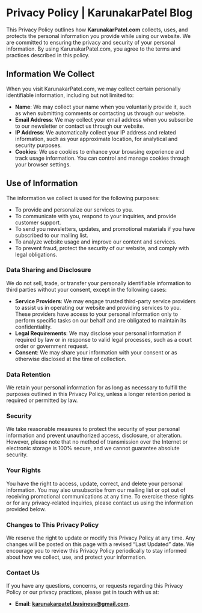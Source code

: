

# Privacy Policy | KarunakarPatel Blog

This Privacy Policy outlines how **KarunakarPatel.com** collects, uses, and protects the personal information you provide while using our website. We are committed to ensuring the privacy and security of your personal information. By using KarunakarPatel.com, you agree to the terms and practices described in this policy.

## Information We Collect

When you visit KarunakarPatel.com, we may collect certain personally identifiable information, including but not limited to:

- **Name**: We may collect your name when you voluntarily provide it, such as when submitting comments or contacting us through our website.
- **Email Address**: We may collect your email address when you subscribe to our newsletter or contact us through our website.
- **IP Address**: We automatically collect your IP address and related information, such as your approximate location, for analytical and security purposes.
- **Cookies**: We use cookies to enhance your browsing experience and track usage information. You can control and manage cookies through your browser settings.

## Use of Information

The information we collect is used for the following purposes:

- To provide and personalize our services to you.
- To communicate with you, respond to your inquiries, and provide customer support.
- To send you newsletters, updates, and promotional materials if you have subscribed to our mailing list.
- To analyze website usage and improve our content and services.
- To prevent fraud, protect the security of our website, and comply with legal obligations.

### Data Sharing and Disclosure

We do not sell, trade, or transfer your personally identifiable information to third parties without your consent, except in the following cases:

- **Service Providers**: We may engage trusted third-party service providers to assist us in operating our website and providing services to you. These providers have access to your personal information only to perform specific tasks on our behalf and are obligated to maintain its confidentiality.
- **Legal Requirements**: We may disclose your personal information if required by law or in response to valid legal processes, such as a court order or government request.
- **Consent**: We may share your information with your consent or as otherwise disclosed at the time of collection.

### Data Retention

We retain your personal information for as long as necessary to fulfill the purposes outlined in this Privacy Policy, unless a longer retention period is required or permitted by law.

### Security

We take reasonable measures to protect the security of your personal information and prevent unauthorized access, disclosure, or alteration. However, please note that no method of transmission over the Internet or electronic storage is 100% secure, and we cannot guarantee absolute security.

### Your Rights

You have the right to access, update, correct, and delete your personal information. You may also unsubscribe from our mailing list or opt out of receiving promotional communications at any time. To exercise these rights or for any privacy-related inquiries, please contact us using the information provided below.

### Changes to This Privacy Policy

We reserve the right to update or modify this Privacy Policy at any time. Any changes will be posted on this page with a revised “Last Updated” date. We encourage you to review this Privacy Policy periodically to stay informed about how we collect, use, and protect your information.

### Contact Us

If you have any questions, concerns, or requests regarding this Privacy Policy or our privacy practices, please get in touch with us at:

- **Email**: **karunakarpatel.business@gmail.com**.
